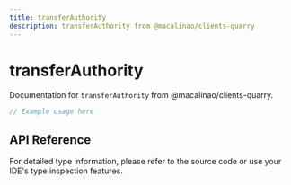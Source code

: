 ```yaml
---
title: transferAuthority
description: transferAuthority from @macalinao/clients-quarry
---
```


# transferAuthority

Documentation for `transferAuthority` from @macalinao/clients-quarry.

```typescript
// Example usage here
```

## API Reference

For detailed type information, please refer to the source code or use your IDE's type inspection features.
